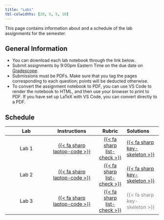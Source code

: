 ```yaml
---
title: "Labs"
tbl-colwidths: [20, 5, 5, 10]
---
```


This page contains information about and a schedule of the lab assignments for the semester.

## General Information

- You can download each lab notebook through the link below..
- Submit assignments by 9:00pm Eastern Time on the due date on [Gradescope](https://gradescope.com).
- Submissions must be PDFs. Make sure that you tag the pages corresponding to each question; points will be deducted otherwise.
- To convert the assignment notebook to PDF, you can use VS Code to render the notebook to HTML, and then use your browser to print to PDF. If you have set up LaTeX with VS Code, you can convert directly to a PDF.

## Schedule

| Lab | Instructions | Rubric | Solutions | Due Date |
|:----------:|:------------:|:------:|:---------|
| Lab 1 | [{{< fa sharp laptop-code >}}](labs/lab01/lab01.html) | [{{< fa sharp list-check >}}](rubrics/lab01.html) | [{{< fa sharp key-skeleton >}}](solutions/lab01/lab01-solution.html) | Sep 01, 2023 |
| Lab 2 | [{{< fa sharp laptop-code >}}](labs/lab02/lab02.html) | [{{< fa sharp list-check >}}](rubrics/lab02.html) | [{{< fa sharp key-skeleton >}}](solutions/lab02/lab02-solution.html) | Sep 22, 2023 |
| Lab 3 | [{{< fa sharp laptop-code >}}](labs/lab03/lab03.html) | [{{< fa sharp list-check >}}](rubrics/lab03.html) | [{{< fa sharp key-skeleton >}}]{style="color:grey"} | Oct 13, 2023 |



